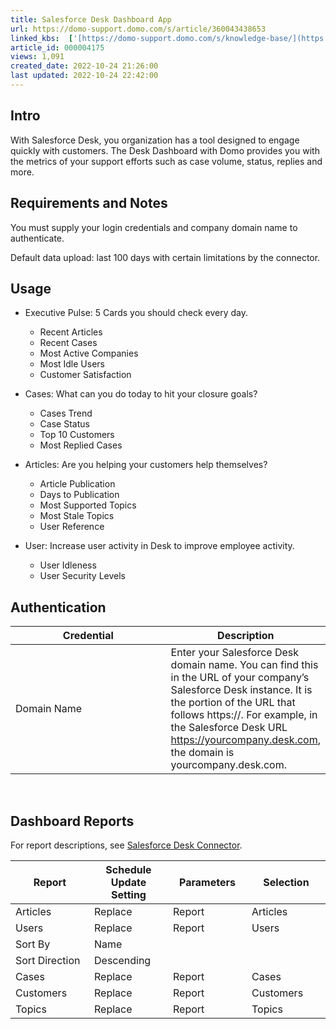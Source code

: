 ```yaml
---
title: Salesforce Desk Dashboard App
url: https://domo-support.domo.com/s/article/360043438653
linked_kbs:  ['[https://domo-support.domo.com/s/knowledge-base/](https://domo-support.domo.com/s/knowledge-base/)', '[https://domo-support.domo.com/s/](https://domo-support.domo.com/s/)', '[https://domo-support.domo.com/s/topic/0TO5w000000ZampGAC](https://domo-support.domo.com/s/topic/0TO5w000000ZampGAC)', '[https://domo-support.domo.com/s/topic/0TO5w000000Zan9GAC](https://domo-support.domo.com/s/topic/0TO5w000000Zan9GAC)', '[https://domo-support.domo.com/s/article/360043434313](https://domo-support.domo.com/s/article/360043434313)', '[https://domo-support.domo.com/s/article/360043438653](https://domo-support.domo.com/s/article/360043438653)', '[https://domo-support.domo.com/s/topic/0TO5w000000Zan9GAC/available-apps](https://domo-support.domo.com/s/topic/0TO5w000000Zan9GAC/available-apps)', '[https://domo-support.domo.com/s/article/360043429933](https://domo-support.domo.com/s/article/360043429933)', '[https://domo-support.domo.com/s/article/360043429953](https://domo-support.domo.com/s/article/360043429953)', '[https://domo-support.domo.com/s/article/360042925494](https://domo-support.domo.com/s/article/360042925494)', '[https://domo-support.domo.com/s/article/360043429913](https://domo-support.domo.com/s/article/360043429913)', '[https://domo-support.domo.com/s/article/4408174643607](https://domo-support.domo.com/s/article/4408174643607)', '[https://domo-support.domo.com/s/login/](https://domo-support.domo.com/s/login/)']
article_id: 000004175
views: 1,091
created_date: 2022-10-24 21:26:00
last updated: 2022-10-24 22:42:00
---
```




Intro
-----


With Salesforce Desk, you organization has a tool designed to engage quickly with customers. The Desk Dashboard with Domo provides you with the metrics of your support efforts such as case volume, status, replies and more.


Requirements and Notes
----------------------


You must supply your login credentials and company domain name to authenticate.


Default data upload: last 100 days with certain limitations by the connector.


Usage
-----


* Executive Pulse: 5 Cards you should check every day.


	+ Recent Articles
	+ Recent Cases
	+ Most Active Companies
	+ Most Idle Users
	+ Customer Satisfaction
* Cases: What can you do today to hit your closure goals?


	+ Cases Trend
	+ Case Status
	+ Top 10 Customers
	+ Most Replied Cases
* Articles: Are you helping your customers help themselves?


	+ Article Publication
	+ Days to Publication
	+ Most Supported Topics
	+ Most Stale Topics
	+ User Reference
* User: Increase user activity in Desk to improve employee activity.


	+ User Idleness
	+ User Security Levels


Authentication
--------------




| **Credential** | **Description** |
| --- | --- |
| Domain Name | Enter your Salesforce Desk domain name. You can find this in the URL of your company's Salesforce Desk instance. It is the portion of the URL that follows https://. For example, in the Salesforce Desk URL <https://yourcompany.desk.com>, the domain is yourcompany.desk.com. |


 


Dashboard Reports
-----------------


For report descriptions, see [Salesforce Desk Connector](/s/article/360043434313 "Salesforce Desk Connector").




| **Report** | **Schedule Update Setting** | **Parameters** | **Selection** |
| --- | --- | --- | --- |
| Articles | Replace | Report | Articles |
| Users | Replace | Report | Users |
| Sort By | Name |
| Sort Direction | Descending |
| Cases | Replace | Report | Cases |
| Customers | Replace | Report | Customers |
| Topics | Replace | Report | Topics |


